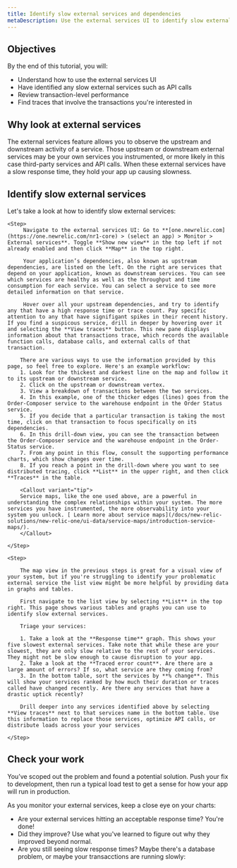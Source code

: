 ```yaml
---
title: Identify slow external services and dependencies
metaDescription: Use the external services UI to identify slow external services in your app
---
```


## Objectives

By the end of this tutorial, you will:

* Understand how to use the external services UI
* Have identified any slow external services such as API calls
* Review transaction-level performance
* Find traces that involve the transactions you're interested in

## Why look at external services 

The external services feature allows you to observe the upstream and downstream activity of a service. Those upstream or downstream external services may be your own services you instrumented, or more likely in this case third-party services and API calls. When these external services have a slow response time, they hold your app up causing slowness.


## Identify slow external services

Let's take a look at how to identify slow external services:

<Steps>

    <Step>
         Navigate to the external services UI: Go to **[one.newrelic.com](https://one.newrelic.com/nr1-core) > (select an app) > Monitor > External services**. Toggle **Show new view** in the top left if not already enabled and then click **Map** in the top right.

         Your application’s dependencies, also known as upstream dependencies, are listed on the left. On the right are services that depend on your application, known as downstream services. You can see which services are healthy as well as the throughput and time consumption for each service. You can select a service to see more detailed information on that service.

         Hover over all your upstream dependencies, and try to identify any that have a high response time or trace count. Pay specific attention to any that have signifigant spikes in their recent history. If you find a suspicous service, drill in deeper by hovering over it and selecting the **View traces** button. This new pane displays information about that transactions trace, which records the available function calls, database calls, and external calls of that transaction. 

        There are various ways to use the information provided by this page, so feel free to explore. Here's an example workflow:
        1. Look for the thickest and darkest line on the map and follow it to its upstream or downstream service.
        2. Click on the upstream or downstream vertex.
        3. View a breakdown of transactions between the two services.
        4. In this example, one of the thicker edges (lines) goes from the Order-Composer service to the warehouse endpoint in the Order Status service.
        5. If you decide that a particular transaction is taking the most time, click on that transaction to focus specifically on its dependencies.
        6. In this drill-down view, you can see the transaction between the Order-Composer service and the warehouse endpoint in the Order-Status service.
        7. From any point in this flow, consult the supporting performance charts, which show changes over time.
        8. If you reach a point in the drill-down where you want to see distributed tracing, click **List** in the upper right, and then click **Traces** in the table. 

        <Callout variant="tip">
        Service maps, like the one used above, are a powerful in understanding the complex relationships within your system. The more services you have instrumented, the more observability into your system you unlock. [ Learn more about service maps](/docs/new-relic-solutions/new-relic-one/ui-data/service-maps/introduction-service-maps/).
        </Callout>

    </Step>

    <Step>

        The map view in the previous steps is great for a visual view of your system, but if you're struggling to identify your problematic external service the list view might be more helpful by providing data in graphs and tables.

        First navigate to the list view by selecting **List** in the top right. This page shows various tables and graphs you can use to identify slow external services. 

        Triage your services:

        1. Take a look at the **Response time** graph. This shows your five slowest external services. Take note that while these are your slowest, they are only slow relative to the rest of your services. They might not be slow enough to cause disruption to your app. 
        2. Take a look at the **Traced error count**. Are there are a large amount of errors? If so, what service are they coming from?
        3. In the bottom table, sort the services by **% change**. This will show your services ranked by how much their duration or traces called have changed recently. Are there any services that have a drastic uptick recently? 

        Drill deeper into any services identified above by selecting **View traces** next to that services name in the bottom table. Use this information to replace those services, optimize API calls, or distribute loads across your your services

    </Step>
    
</Steps>


## Check your work 

You’ve scoped out the problem and found a potential solution. Push your fix to development, then run a typical load test to get a sense for how your app will run in production. 

As you monitor your external services, keep a close eye on your charts: 

* Are your external services hitting an acceptable response time? You're done!
* Did they improve? Use what you've learned to figure out why they improved beyond normal. 
* Are you still seeing slow response times? Maybe there's a database problem, or maybe your transacctions are running slowly:


<DocTiles numbered>
  <DocTile title='Prepare to triage your application' path="/docs/journey-app-slow/root-causes" ></DocTile>
  <DocTile title='Identify problematic transactions' path="/docs/journey-app-slow/problematic-transactions" ></DocTile>
</DocTiles>

<DocTiles>
  <DocTile title='Identify slow database queries' number='3' path="/docs/journey-app-slow/slow-database-queries" ></DocTile>
  <DocTile title='Identify slow external services' number='4' path="/docs/journey-app-slow/external-services" ></DocTile>
  <DocTile title='Create performance benchmarks' number='5' path="/docs/journey-app-slow/create-benchmarks/" ></DocTile>
</DocTiles>
